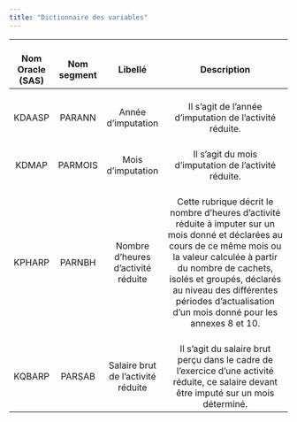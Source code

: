 ```yaml
---
title: "Dictionnaire des variables"
---
```


| <br>Nom Oracle (SAS) | <br>Nom segment |              <br>Libellé               |                                                                                                                                                 <br>Description                                                                                                                                                 |
|:--------:|:--------:|:--------:|:------------------------------------------:|
|      <br>KDAASP      |   <br>PARANN    |         <br>Année d'imputation         |                                                                                                                          <br>Il s'agit de l'année d'imputation de l'activité réduite.                                                                                                                           |
|      <br>KDMAP       |   <br>PARMOIS   |         <br>Mois d'imputation          |                                                                                                                            <br>Il s'agit du mois d'imputation de l'activité réduite.                                                                                                                            |
|      <br>KPHARP      |   <br>PARNBH    | <br>Nombre d'heures d'activité réduite | <br>Cette rubrique décrit le nombre d'heures d'activité réduite à imputer sur un mois donné et déclarées au cours de ce même mois ou la valeur calculée à partir du nombre de cachets, isolés et groupés, déclarés au niveau des différentes périodes d'actualisation d'un mois donné pour les annexes 8 et 10. |
|      <br>KQBARP      |   <br>PARSAB    | <br>Salaire brut de l'activité réduite |                                                                                  <br>Il s'agit du salaire brut perçu dans le cadre de l'exercice d'une activité réduite, ce salaire devant être imputé sur un mois déterminé.                                                                                   |
